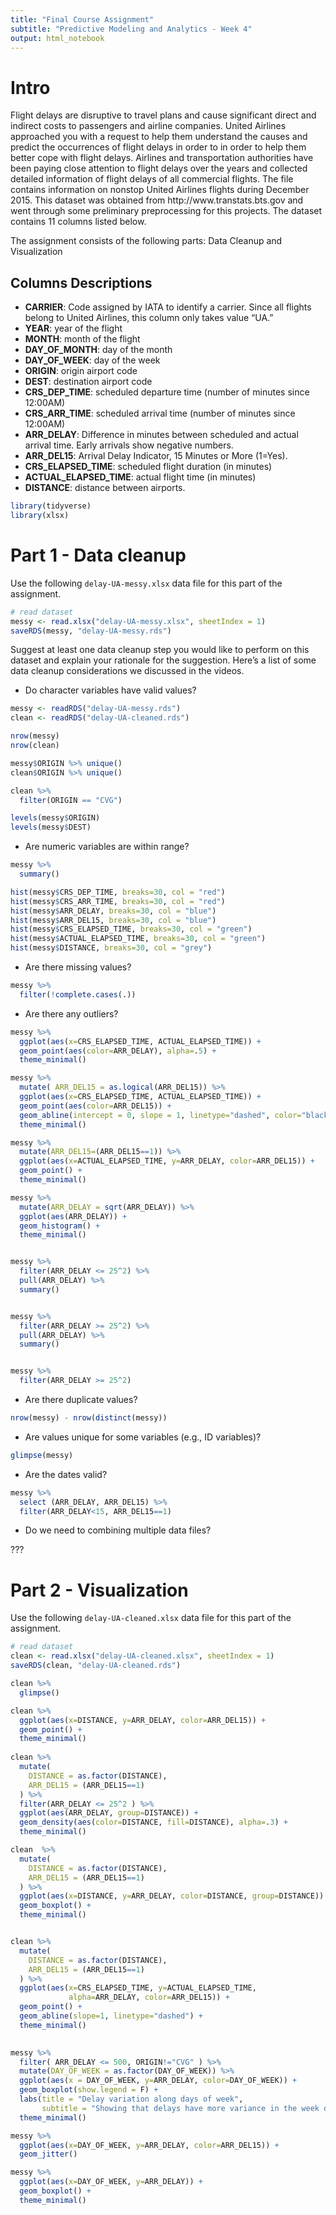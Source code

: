 ```yaml
---
title: "Final Course Assignment"
subtitle: "Predictive Modeling and Analytics - Week 4"
output: html_notebook
---
```


# Intro

Flight delays are disruptive to travel plans and cause significant direct and indirect costs to passengers and airline companies. United Airlines approached you with a request to help them understand the causes and predict the occurrences of flight delays in order to in order to help them better cope with flight delays. Airlines and transportation authorities have been paying close attention to flight delays over the years and collected detailed information of flight delays of all commercial flights. The file contains information on nonstop United Airlines flights during December 2015. This dataset was obtained from http://www.transtats.bts.gov and went through some preliminary preprocessing for this projects. The dataset contains 11 columns listed below.

The assignment consists of the following parts: Data Cleanup and Visualization

## Columns Descriptions

* **CARRIER**: Code assigned by IATA to identify a carrier. Since all flights belong to United Airlines, this column only takes value “UA.”
* **YEAR**: year of the flight
* **MONTH**: month of the flight
* **DAY_OF_MONTH**: day of the month
* **DAY_OF_WEEK**: day of the week
* **ORIGIN**: origin airport code
* **DEST**: destination airport code
* **CRS_DEP_TIME**: scheduled departure time (number of minutes since 12:00AM)
* **CRS_ARR_TIME**: scheduled arrival time (number of minutes since 12:00AM)
* **ARR_DELAY**: Difference in minutes between scheduled and actual arrival time. Early arrivals show negative numbers.
* **ARR_DEL15**: Arrival Delay Indicator, 15 Minutes or More (1=Yes).
* **CRS_ELAPSED_TIME**: scheduled flight duration (in minutes)
* **ACTUAL_ELAPSED_TIME**: actual flight time (in minutes)
* **DISTANCE**: distance between airports.

```r
library(tidyverse)
library(xlsx)
```

# Part 1 - Data cleanup

Use the following `delay-UA-messy.xlsx` data file for this part of the assignment.

```r
# read dataset
messy <- read.xlsx("delay-UA-messy.xlsx", sheetIndex = 1)
saveRDS(messy, "delay-UA-messy.rds")
```

Suggest at least one data cleanup step you would like to perform on this dataset and explain your rationale for the suggestion. Here’s a list of some data cleanup considerations we discussed in the videos.

* Do character variables have valid values?

```r

messy <- readRDS("delay-UA-messy.rds")
clean <- readRDS("delay-UA-cleaned.rds")

nrow(messy)
nrow(clean)

messy$ORIGIN %>% unique()
clean$ORIGIN %>% unique()

clean %>% 
  filter(ORIGIN == "CVG")

levels(messy$ORIGIN)
levels(messy$DEST)

```


* Are numeric variables are within range?

```r

messy %>% 
  summary()

hist(messy$CRS_DEP_TIME, breaks=30, col = "red")
hist(messy$CRS_ARR_TIME, breaks=30, col = "red")
hist(messy$ARR_DELAY, breaks=30, col = "blue")
hist(messy$ARR_DEL15, breaks=30, col = "blue")
hist(messy$CRS_ELAPSED_TIME, breaks=30, col = "green")
hist(messy$ACTUAL_ELAPSED_TIME, breaks=30, col = "green")
hist(messy$DISTANCE, breaks=30, col = "grey")

```

* Are there missing values?

```r
messy %>% 
  filter(!complete.cases(.))
```

* Are there any outliers?

```r

messy %>% 
  ggplot(aes(x=CRS_ELAPSED_TIME, ACTUAL_ELAPSED_TIME)) +
  geom_point(aes(color=ARR_DELAY), alpha=.5) +
  theme_minimal()

messy %>% 
  mutate( ARR_DEL15 = as.logical(ARR_DEL15)) %>% 
  ggplot(aes(x=CRS_ELAPSED_TIME, ACTUAL_ELAPSED_TIME)) +
  geom_point(aes(color=ARR_DEL15)) +
  geom_abline(intercept = 0, slope = 1, linetype="dashed", color="black") +
  theme_minimal()

messy %>% 
  mutate(ARR_DEL15=(ARR_DEL15==1)) %>% 
  ggplot(aes(x=ACTUAL_ELAPSED_TIME, y=ARR_DELAY, color=ARR_DEL15)) +
  geom_point() +
  theme_minimal()

messy %>% 
  mutate(ARR_DELAY = sqrt(ARR_DELAY)) %>% 
  ggplot(aes(ARR_DELAY)) +
  geom_histogram() +
  theme_minimal()


messy %>% 
  filter(ARR_DELAY <= 25^2) %>% 
  pull(ARR_DELAY) %>% 
  summary()


messy %>% 
  filter(ARR_DELAY >= 25^2) %>% 
  pull(ARR_DELAY) %>% 
  summary()


messy %>% 
  filter(ARR_DELAY >= 25^2)

```

* Are there duplicate values?

```r

nrow(messy) - nrow(distinct(messy))

```


* Are values unique for some variables (e.g., ID variables)?

```r
glimpse(messy)
```

* Are the dates valid?

```r
messy %>% 
  select (ARR_DELAY, ARR_DEL15) %>% 
  filter(ARR_DELAY<15, ARR_DEL15==1)
```



* Do we need to combining multiple data files?

???

# Part 2 - Visualization 

Use the following `delay-UA-cleaned.xlsx` data file for this part of the assignment.

```r
# read dataset
clean <- read.xlsx("delay-UA-cleaned.xlsx", sheetIndex = 1)
saveRDS(clean, "delay-UA-cleaned.rds")
```

```r

clean %>% 
  glimpse()

clean %>% 
  ggplot(aes(x=DISTANCE, y=ARR_DELAY, color=ARR_DEL15)) +
  geom_point() +
  theme_minimal()
  
clean %>% 
  mutate(
    DISTANCE = as.factor(DISTANCE),
    ARR_DEL15 = (ARR_DEL15==1)
  ) %>% 
  filter(ARR_DELAY <= 25^2 ) %>% 
  ggplot(aes(ARR_DELAY, group=DISTANCE)) +
  geom_density(aes(color=DISTANCE, fill=DISTANCE), alpha=.3) +
  theme_minimal()

clean  %>% 
  mutate(
    DISTANCE = as.factor(DISTANCE),
    ARR_DEL15 = (ARR_DEL15==1)
  ) %>% 
  ggplot(aes(x=DISTANCE, y=ARR_DELAY, color=DISTANCE, group=DISTANCE)) +
  geom_boxplot() +
  theme_minimal()


clean %>% 
  mutate(
    DISTANCE = as.factor(DISTANCE),
    ARR_DEL15 = (ARR_DEL15==1)
  ) %>% 
  ggplot(aes(x=CRS_ELAPSED_TIME, y=ACTUAL_ELAPSED_TIME,
             alpha=ARR_DELAY, color=ARR_DEL15)) + 
  geom_point() +
  geom_abline(slope=1, linetype="dashed") +
  theme_minimal()
  

```

```r

messy %>% 
  filter( ARR_DELAY <= 500, ORIGIN!="CVG" ) %>% 
  mutate(DAY_OF_WEEK = as.factor(DAY_OF_WEEK)) %>% 
  ggplot(aes(x = DAY_OF_WEEK, y=ARR_DELAY, color=DAY_OF_WEEK)) +
  geom_boxplot(show.legend = F) +
  labs(title = "Delay variation along days of week",
       subtitle = "Showing that delays have more variance in the week days: 1,2 and 7") +
  theme_minimal()

messy %>% 
  ggplot(aes(x=DAY_OF_WEEK, y=ARR_DELAY, color=ARR_DEL15)) +
  geom_jitter()

messy %>% 
  ggplot(aes(x=DAY_OF_WEEK, y=ARR_DELAY)) +
  geom_boxplot() +
  theme_minimal()

```

